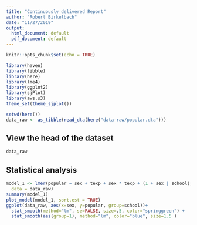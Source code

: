 ```yaml
---
title: "Continuously delivered Report"
author: "Robert Birkelbach"
date: "11/27/2019"
output:
  html_document: default
  pdf_document: default
---
```


```r
knitr::opts_chunk$set(echo = TRUE)
```

```r
library(haven)
library(tibble)
library(here)
library(lme4)
library(ggplot2)
library(sjPlot)
library(aws.s3)
theme_set(theme_sjplot())

setwd(here())
data_raw <- as_tibble(read_dta(here("data-raw/popular.dta")))
```

## View the head of the dataset

```r
data_raw
```
## Statistical analysis


```r
model_1 <- lmer(popular ~ sex + texp + sex * texp + (1 + sex | school),
  data = data_raw)
summary(model_1)
plot_model(model_1, sort.est = TRUE)
ggplot(data_raw, aes(x=sex, y=popular, group=school))+
  stat_smooth(method="lm", se=FALSE, size=.5, color="springgreen") +
  stat_smooth(aes(group=1), method="lm", color="blue", size=1.5 )
```

